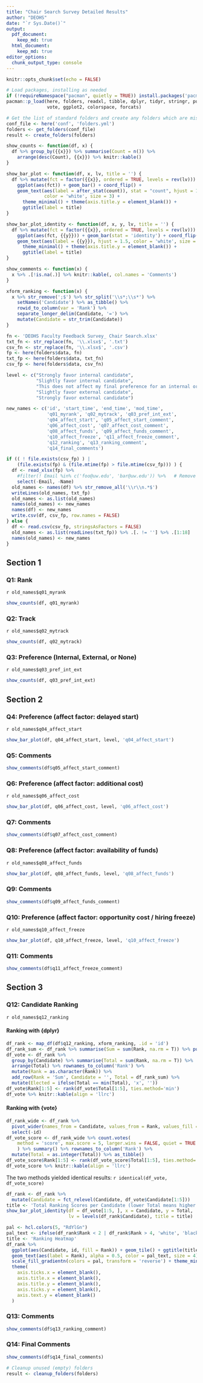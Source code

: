 ```yaml
---
title: "Chair Search Survey Detailed Results"
author: "DEOHS"
date: "`r Sys.Date()`"
output:
  pdf_document: 
    keep_md: true
  html_document:
    keep_md: true
editor_options:
  chunk_output_type: console
---
```


```r
knitr::opts_chunk$set(echo = FALSE)
```

```r
# Load packages, installing as needed
if (!requireNamespace("pacman", quietly = TRUE)) install.packages('pacman')
pacman::p_load(here, folders, readxl, tibble, dplyr, tidyr, stringr, purrr, 
               vote, ggplot2, colorspace, forcats)
```

```r
# Get the list of standard folders and create any folders which are missing
conf_file <- here('conf', 'folders.yml')
folders <- get_folders(conf_file)
result <- create_folders(folders)
```

```r
show_counts <- function(df, x) {
  df %>% group_by({{x}}) %>% summarise(Count = n()) %>% 
    arrange(desc(Count), {{x}}) %>% knitr::kable()
}

show_bar_plot <- function(df, x, lv, title = '') {
  df %>% mutate(fct = factor({{x}}, ordered = TRUE, levels = rev(lv))) %>% 
    ggplot(aes(fct)) + geom_bar() + coord_flip() + 
    geom_text(aes(label = after_stat(count)), stat = "count", hjust = 1.5, 
              color = 'white', size = 3) +
      theme_minimal() + theme(axis.title.y = element_blank()) + 
      ggtitle(label = title)
}

show_bar_plot_identity <- function(df, x, y, lv, title = '') {
  df %>% mutate(fct = factor({{x}}, ordered = TRUE, levels = rev(lv))) %>% 
    ggplot(aes(fct, {{y}})) + geom_bar(stat = 'identity') + coord_flip() +
    geom_text(aes(label = {{y}}), hjust = 1.5, color = 'white', size = 3) + 
      theme_minimal() + theme(axis.title.y = element_blank()) + 
      ggtitle(label = title)
}

show_comments <- function(x) {
  x %>% .[!is.na(.)] %>% knitr::kable(, col.names = 'Comments')
}

xform_ranking <- function(x) {
  x %>% str_remove(';$') %>% str_split('\\s*;\\s*') %>% 
    setNames('Candidate') %>% as_tibble() %>% 
    rowid_to_column(var = 'Rank') %>% 
    separate_longer_delim(Candidate, '=') %>% 
    mutate(Candidate = str_trim(Candidate))
}
```

```r
fn <- 'DEOHS Faculty Feedback Survey_ Chair Search.xlsx'
txt_fn <- str_replace(fn, '\\.xlsx$', '.txt')
csv_fn <- str_replace(fn, '\\.xlsx$', '.csv')
fp <- here(folders$data, fn)
txt_fp <- here(folders$data, txt_fn)
csv_fp <- here(folders$data, csv_fn)

level <- c("Strongly favor internal candidate", 
           "Slightly favor internal candidate", 
           "This does not affect my final preference for an internal or external candidate.", 
           "Slightly favor external candidate", 
           "Strongly favor external candidate")

new_names <- c('id', 'start_time', 'end_time', 'mod_time', 
               'q01_myrank', 'q02_mytrack', 'q03_pref_int_ext', 
               'q04_affect_start', 'q05_affect_start_comment',
               'q06_affect_cost', 'q07_affect_cost_comment', 
               'q08_affect_funds', 'q09_affect_funds_comment',
               'q10_affect_freeze', 'q11_affect_freeze_comment', 
               'q12_ranking', 'q13_ranking_comment', 
               'q14_final_comments')

if (( ! file.exists(csv_fp) ) | 
    (file.exists(fp) & (file.mtime(fp) > file.mtime(csv_fp))) ) {
  df <- read_xlsx(fp) %>% 
    #filter(! Email %in% c('foo@uw.edu', 'bar@uw.edu')) %>%   # Remove tests
    select(-Email, -Name)
  old_names <- names(df) %>% str_remove_all('\\r\\n.*$')
  writeLines(old_names, txt_fp)
  old_names <- as.list(old_names)
  names(old_names) <- new_names
  names(df) <- new_names
  write.csv(df, csv_fp, row.names = FALSE)
} else {
  df <- read.csv(csv_fp, stringsAsFactors = FALSE)
  old_names <- as.list(readLines(txt_fp)) %>% .[. != ''] %>% .[1:18]
  names(old_names) <- new_names
}
```

## Section 1

### Q1: Rank

`r old_names$q01_myrank`

```r
show_counts(df, q01_myrank)
```

### Q2: Track

`r old_names$q02_mytrack`

```r
show_counts(df, q02_mytrack)
```

### Q3: Preference (Internal, External, or None)

`r old_names$q03_pref_int_ext`

```r
show_counts(df, q03_pref_int_ext)
```

\newpage

## Section 2

### Q4: Preference (affect factor: delayed start)

`r old_names$q04_affect_start`

```r
show_bar_plot(df, q04_affect_start, level, 'q04_affect_start')
```

### Q5: Comments

```r
show_comments(df$q05_affect_start_comment)
```

\newpage

### Q6: Preference (affect factor: additional cost)

`r old_names$q06_affect_cost`

```r
show_bar_plot(df, q06_affect_cost, level, 'q06_affect_cost')
```

### Q7: Comments

```r
show_comments(df$q07_affect_cost_comment)
```

\newpage

### Q8: Preference (affect factor: availability of funds)

`r old_names$q08_affect_funds`

```r
show_bar_plot(df, q08_affect_funds, level, 'q08_affect_funds')
```

### Q9: Comments

```r
show_comments(df$q09_affect_funds_comment)
```

\newpage

### Q10: Preference (affect factor: opportunity cost / hiring freeze)

`r old_names$q10_affect_freeze`

```r
show_bar_plot(df, q10_affect_freeze, level, 'q10_affect_freeze')
```

### Q11: Comments

```r
show_comments(df$q11_affect_freeze_comment)
```

\newpage

## Section 3

### Q12: Candidate Ranking

`r old_names$q12_ranking`

#### Ranking with {dplyr}

```r
df_rank <- map_df(df$q12_ranking, xform_ranking, .id = 'id')
df_rank_sum <- df_rank %>% summarise(Sum = sum(Rank, na.rm = T)) %>% pull(Sum)
df_vote <- df_rank %>% 
  group_by(Candidate) %>% summarise(Total = sum(Rank, na.rm = T)) %>%
  arrange(Total) %>% rownames_to_column('Rank') %>% 
  mutate(Rank = as.character(Rank)) %>% 
  add_row(Rank = 'Sum', Candidate = '', Total = df_rank_sum) %>% 
  mutate(Elected = ifelse(Total == min(Total), 'x', '')) 
df_vote$Rank[1:5] <- rank(df_vote$Total[1:5], ties.method='min')
df_vote %>% knitr::kable(align = 'llrc')
```

#### Ranking with {vote}

```r
df_rank_wide <- df_rank %>% 
  pivot_wider(names_from = Candidate, values_from = Rank, values_fill = NA) %>%
  select(-id)
df_vote_score <- df_rank_wide %>% count.votes(
    method = 'score', max.score = 5, larger.wins = FALSE, quiet = TRUE
    ) %>% summary() %>% rownames_to_column('Rank') %>% 
  mutate(Total = as.integer(Total)) %>% as_tibble()
df_vote_score$Rank[1:5] <- rank(df_vote_score$Total[1:5], ties.method='min')
df_vote_score %>% knitr::kable(align = 'llrc')
```

The two methods yielded identical results: `r identical(df_vote, df_vote_score)`

```r
df_rank <- df_rank %>%  
  mutate(Candidate = fct_relevel(Candidate, df_vote$Candidate[1:5]))
title <- 'Total Ranking Scores per Candidate (lower Total means higher rank)'
show_bar_plot_identity(df = df_vote[1:5, ], x = Candidate, y = Total, 
                       lv = levels(df_rank$Candidate), title = title)
```

```r
pal <- hcl.colors(5, "RdYlGn")
pal_text <- ifelse(df_rank$Rank < 2 | df_rank$Rank > 4, 'white', 'black')
title <- 'Ranking Heatmap'
df_rank %>% 
  ggplot(aes(Candidate, id, fill = Rank)) + geom_tile() + ggtitle(title) + 
  geom_text(aes(label = Rank), alpha = 0.5, color = pal_text, size = 4) + 
  scale_fill_gradientn(colors = pal, transform = 'reverse') + theme_minimal() + 
  theme(
    axis.ticks.x = element_blank(),
    axis.title.x = element_blank(),
    axis.title.y = element_blank(), 
    axis.ticks.y = element_blank(),
    axis.text.y = element_blank()
  )
```

### Q13: Comments

```r
show_comments(df$q13_ranking_comment)
```

\newpage

### Q14: Final Comments

```r
show_comments(df$q14_final_comments)
```

```r
# Cleanup unused (empty) folders
result <- cleanup_folders(folders)
```
